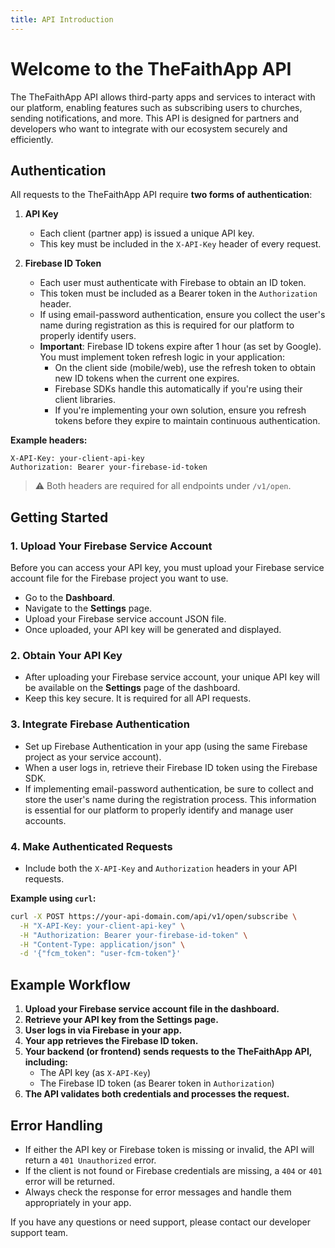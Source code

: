 ```yaml
---
title: API Introduction
---
```


# Welcome to the TheFaithApp API

The TheFaithApp API allows third-party apps and services to interact with our platform, enabling features such as subscribing users to churches, sending notifications, and more. This API is designed for partners and developers who want to integrate with our ecosystem securely and efficiently.

## Authentication

All requests to the TheFaithApp API require **two forms of authentication**:

1. **API Key**  
   - Each client (partner app) is issued a unique API key.
   - This key must be included in the `X-API-Key` header of every request.

2. **Firebase ID Token**  
   - Each user must authenticate with Firebase to obtain an ID token.
   - This token must be included as a Bearer token in the `Authorization` header.
   - If using email-password authentication, ensure you collect the user's name during registration as this is required for our platform to properly identify users.
   - **Important**: Firebase ID tokens expire after 1 hour (as set by Google). You must implement token refresh logic in your application:
     - On the client side (mobile/web), use the refresh token to obtain new ID tokens when the current one expires.
     - Firebase SDKs handle this automatically if you're using their client libraries.
     - If you're implementing your own solution, ensure you refresh tokens before they expire to maintain continuous authentication.

**Example headers:**

```http
X-API-Key: your-client-api-key
Authorization: Bearer your-firebase-id-token
```

> ⚠️ Both headers are required for all endpoints under `/v1/open`.

## Getting Started

### 1. Upload Your Firebase Service Account

Before you can access your API key, you must upload your Firebase service account file for the Firebase project you want to use.

- Go to the **Dashboard**.
- Navigate to the **Settings** page.
- Upload your Firebase service account JSON file.
- Once uploaded, your API key will be generated and displayed.

### 2. Obtain Your API Key

- After uploading your Firebase service account, your unique API key will be available on the **Settings** page of the dashboard.
- Keep this key secure. It is required for all API requests.

### 3. Integrate Firebase Authentication

- Set up Firebase Authentication in your app (using the same Firebase project as your service account).
- When a user logs in, retrieve their Firebase ID token using the Firebase SDK.
- If implementing email-password authentication, be sure to collect and store the user's name during the registration process. This information is essential for our platform to properly identify and manage user accounts.

### 4. Make Authenticated Requests

- Include both the `X-API-Key` and `Authorization` headers in your API requests.

**Example using `curl`:**

```bash
curl -X POST https://your-api-domain.com/api/v1/open/subscribe \
  -H "X-API-Key: your-client-api-key" \
  -H "Authorization: Bearer your-firebase-id-token" \
  -H "Content-Type: application/json" \
  -d '{"fcm_token": "user-fcm-token"}'
```

## Example Workflow

1. **Upload your Firebase service account file in the dashboard.**
2. **Retrieve your API key from the Settings page.**
3. **User logs in via Firebase in your app.**
4. **Your app retrieves the Firebase ID token.**
5. **Your backend (or frontend) sends requests to the TheFaithApp API, including:**
   - The API key (as `X-API-Key`)
   - The Firebase ID token (as Bearer token in `Authorization`)
6. **The API validates both credentials and processes the request.**

## Error Handling

- If either the API key or Firebase token is missing or invalid, the API will return a `401 Unauthorized` error.
- If the client is not found or Firebase credentials are missing, a `404` or `401` error will be returned.
- Always check the response for error messages and handle them appropriately in your app.

If you have any questions or need support, please contact our developer support team.
